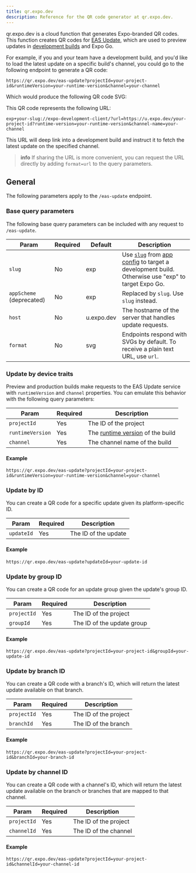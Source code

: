 ```yaml
---
title: qr.expo.dev
description: Reference for the QR code generator at qr.expo.dev.
---
```



qr.expo.dev is a cloud function that generates Expo-branded QR codes. This function creates QR codes for [EAS Update](/eas-update/introduction/), which are used to preview updates in [development builds](/develop/development-builds/introduction/) and Expo Go.

For example, if you and your team have a development build, and you'd like to load the latest update on a specific build's channel, you could go to the following endpoint to generate a QR code:

```text
https://qr.expo.dev/eas-update?projectId=your-project-id&runtimeVersion=your-runtime-version&channel=your-channel
```

Which would produce the following QR code SVG:

<ContentSpotlight
  alt="QR code generated by qr.expo.dev"
  src="https://qr.expo.dev/eas-update?slug=your-slug&projectId=your-project-id&runtimeVersion=your-runtime-version&channel=your-channel"
  className="max-w-[200px]"
/>

This QR code represents the following URL:

```text
exp+your-slug://expo-development-client/?url=https://u.expo.dev/your-project-id?runtime-version=your-runtime-version&channel-name=your-channel
```

This URL will deep link into a development build and instruct it to fetch the latest update on the specified channel.

> **info** If sharing the URL is more convenient, you can request the URL directly by adding `format=url` to the query parameters.

## General

The following parameters apply to the `/eas-update` endpoint.

### Base query parameters

The following base query parameters can be included with any request to `/eas-update`.

| Param                    | Required | Default    | Description                                                                                                                                                       |
| ------------------------ | -------- | ---------- | ----------------------------------------------------------------------------------------------------------------------------------------------------------------- |
| `slug`                   | No       | exp        | Use [`slug`](/versions/latest/config/app/#slug) from [app config](/workflow/configuration/) to target a development build. Otherwise use "exp" to target Expo Go. |
| `appScheme` (deprecated) | No       | exp        | Replaced by `slug`. Use `slug` instead.                                                                                                                           |
| `host`                   | No       | u.expo.dev | The hostname of the server that handles update requests.                                                                                                          |
| `format`                 | No       | svg        | Endpoints respond with SVGs by default. To receive a plain text URL, use `url`.                                                                                   |

### Update by device traits

Preview and production builds make requests to the EAS Update service with `runtimeVersion` and `channel` properties. You can emulate this behavior with the following query parameters:

| Param            | Required | Description                                                       |
| ---------------- | -------- | ----------------------------------------------------------------- |
| `projectId`      | Yes      | The ID of the project                                             |
| `runtimeVersion` | Yes      | The [runtime version](/eas-update/runtime-versions/) of the build |
| `channel`        | Yes      | The channel name of the build                                     |

#### Example

```text
https://qr.expo.dev/eas-update?projectId=your-project-id&runtimeVersion=your-runtime-version&channel=your-channel
```

### Update by ID

You can create a QR code for a specific update given its platform-specific ID.

| Param      | Required | Description          |
| ---------- | -------- | -------------------- |
| `updateId` | Yes      | The ID of the update |

#### Example

```text
https://qr.expo.dev/eas-update?updateId=your-update-id
```

### Update by group ID

You can create a QR code for an update group given the update's group ID.

| Param       | Required | Description                |
| ----------- | -------- | -------------------------- |
| `projectId` | Yes      | The ID of the project      |
| `groupId`   | Yes      | The ID of the update group |

#### Example

```text
https://qr.expo.dev/eas-update?projectId=your-project-id&groupId=your-update-id
```

### Update by branch ID

You can create a QR code with a branch's ID, which will return the latest update available on that branch.

| Param       | Required | Description           |
| ----------- | -------- | --------------------- |
| `projectId` | Yes      | The ID of the project |
| `branchId`  | Yes      | The ID of the branch  |

#### Example

```text
https://qr.expo.dev/eas-update?projectId=your-project-id&branchId=your-branch-id
```

### Update by channel ID

You can create a QR code with a channel's ID, which will return the latest update available on the branch or branches that are mapped to that channel.

| Param       | Required | Description           |
| ----------- | -------- | --------------------- |
| `projectId` | Yes      | The ID of the project |
| `channelId` | Yes      | The ID of the channel |

#### Example

```text
https://qr.expo.dev/eas-update?projectId=your-project-id&channelId=your-channel-id
```
